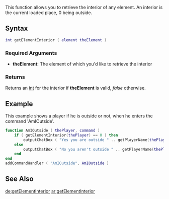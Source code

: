 
{{Server client function}}
This function allows you to retrieve the interior of any element. An interior is the current loaded place, 0 being outside.

==Syntax==
<syntaxhighlight lang="lua">
int getElementInterior ( element theElement )
</syntaxhighlight>
{{OOP||[[/element.md|element]]:getInterior|interior|setElementInterior}}

===Required Arguments===
*'''theElement:''' The element of which you'd like to retrieve the interior

===Returns===
Returns an [[/int.md|int]] for the interior if '''theElement''' is valid, ''false'' otherwise.

==Example==
<section show="true" name="Server" class="server">
This example shows a player if he is outside or not, when he enters the command 'AmIOutside'.
<syntaxhighlight lang="lua">
function AmIOutside ( thePlayer, command )
    if ( getElementInterior(thePlayer) == 0 ) then
        outputChatBox ( "Yes you are outside " .. getPlayerName(thePlayer), thePlayer )
    else
        outputChatBox ( "No you aren't outside " .. getPlayerName(thePlayer), thePlayer )
    end
end
addCommandHandler ( "AmIOutside", AmIOutside )
</syntaxhighlight>
</section>

==See Also==
{{Element functions}}

[[/de:getElementInterior.md|de:getElementInterior]]
[[/ar:getElementInterior.md|ar:getElementInterior]]